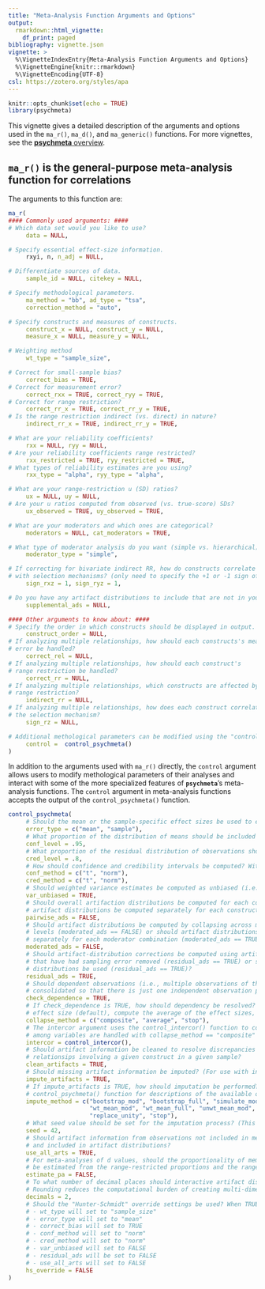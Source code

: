 ```yaml
---
title: "Meta-Analysis Function Arguments and Options"
output:
  rmarkdown::html_vignette:
    df_print: paged
bibliography: vignette.json
vignette: >
  %\VignetteIndexEntry{Meta-Analysis Function Arguments and Options}
  %\VignetteEngine{knitr::rmarkdown}
  %\VignetteEncoding{UTF-8}
csl: https://zotero.org/styles/apa
---
```


```r
knitr::opts_chunk$set(echo = TRUE)
library(psychmeta)
```

This vignette gives a detailed description of the arguments and options used in 
the `ma_r()`, `ma_d()`, and `ma_generic()` functions.
For more vignettes, see the [**psychmeta** overview](overview.html).


## `ma_r()` is the general-purpose meta-analysis function for correlations
The arguments to this function are:
```r
ma_r(
#### Commonly used arguments: ####
# Which data set would you like to use?
     data = NULL,

# Specify essential effect-size information.
     rxyi, n, n_adj = NULL,

# Differentiate sources of data.
     sample_id = NULL, citekey = NULL,

# Specify methodological parameters.
     ma_method = "bb", ad_type = "tsa",
     correction_method = "auto",

# Specify constructs and measures of constructs.
     construct_x = NULL, construct_y = NULL,
     measure_x = NULL, measure_y = NULL,

# Weighting method
     wt_type = "sample_size",

# Correct for small-sample bias?
     correct_bias = TRUE,
# Correct for measurement error?
     correct_rxx = TRUE, correct_ryy = TRUE,
# Correct for range restriction?
     correct_rr_x = TRUE, correct_rr_y = TRUE,
# Is the range restriction indirect (vs. direct) in nature?
     indirect_rr_x = TRUE, indirect_rr_y = TRUE,

# What are your reliability coefficients?
     rxx = NULL, ryy = NULL,
# Are your reliability coefficients range restricted?
     rxx_restricted = TRUE, ryy_restricted = TRUE,
# What types of reliability estimates are you using?
     rxx_type = "alpha", ryy_type = "alpha",

# What are your range-restriction u (SD) ratios?
     ux = NULL, uy = NULL,
# Are your u ratios computed from observed (vs. true-score) SDs?
     ux_observed = TRUE, uy_observed = TRUE,

# What are your moderators and which ones are categorical?
     moderators = NULL, cat_moderators = TRUE,

# What type of moderator analysis do you want (simple vs. hierarchical)?
     moderator_type = "simple",

# If correcting for bivariate indirect RR, how do constructs correlate
# with selection mechanisms? (only need to specify the +1 or -1 sign of the relationships)
     sign_rxz = 1, sign_ryz = 1,

# Do you have any artifact distributions to include that are not in your database?
     supplemental_ads = NULL,

#### Other arguments to know about: ####
# Specify the order in which constructs should be displayed in output.
     construct_order = NULL,
# If analyzing multiple relationships, how should each constructs's measurement
# error be handled?
     correct_rel = NULL,
# If analyzing multiple relationships, how should each construct's
# range restriction be handled?
     correct_rr = NULL,
# If analyzing multiple relationships, which constructs are affected by indirect
# range restriction?
     indirect_rr = NULL,
# If analyzing multiple relationships, how does each construct correlate with
# the selection mechanism?
     sign_rz = NULL,

# Additional methological parameters can be modified using the "control" argument.
     control =  control_psychmeta()
)
```

\pagebreak

In addition to the arguments used with `ma_r()` directly, the `control` argument allows users to modify methological parameters of their analyses and interact with some of the more specialized features of **`psychmeta`**'s meta-analysis functions. The `control` argument in meta-analysis functions accepts the output of the `control_psychmeta()` function.
```r
control_psychmeta(
     # Should the mean or the sample-specific effect sizes be used to estimate error variance?
     error_type = c("mean", "sample"),
     # What proportion of the distribution of means should be included in confidence intervals?
     conf_level = .95,
     # What proportion of the residual distribution of observations should be included in credibility intervals?
     cred_level = .8,
     # How should confidence and credibility intervals be computed? With the t or normal distribution?
     conf_method = c("t", "norm"),
     cred_method = c("t", "norm"),
     # Should weighted variance estimates be computed as unbiased (i.e., multiplied by k / [k-1])?
     var_unbiased = TRUE,
     # Should overall artifaction distributions be computed for each construct (pairwise_ads == FALSE) or should
     # artifact distributions be computed separately for each construct pair (pairwise_ads == TRUE)?
     pairwise_ads = FALSE,
     # Should artifact distributions be computed by collapsing across moderator
     # levels (moderated_ads == FALSE) or should artifact distributions be computed
     # separately for each moderator combination (moderated_ads == TRUE)?
     moderated_ads = FALSE,
     # Should artifact-distribution corrections be computed using artifact distributions
     # that have had sampling error removed (residual_ads == TRUE) or should the observed
     # distributions be used (residual_ads == TRUE)?
     residual_ads = TRUE,
     # Should dependent observations (i.e., multiple observations of the same relationship in a single sample) be
     # consolidated so that there is just one independent observation per sample?
     check_dependence = TRUE,
     # If check_dependence is TRUE, how should dependency be resolved? Options are to compute a composite
     # effect size (default), compute the average of the effect sizes, or to stop with an error message.
     collapse_method = c("composite", "average", "stop"),
     # The intercor argument uses the control_intercor() function to control how the intercorrelations
     # among variables are handled with collapse_method == "composite"
     intercor = control_intercor(),
     # Should artifact information be cleaned to resolve discrepancies among values recorded for multiple
     # relationsips involving a given construct in a given sample?
     clean_artifacts = TRUE,
     # Should missing artifact information be imputed? (For use with individual-correction method only)
     impute_artifacts = TRUE,
     # If impute_artifacts is TRUE, how should imputation be performed? See the documentation for the
     # control_psychmeta() function for descriptions of the available options.
     impute_method = c("bootstrap_mod", "bootstrap_full", "simulate_mod", "simulate_full",
                       "wt_mean_mod", "wt_mean_full", "unwt_mean_mod", "unwt_mean_full",
                       "replace_unity", "stop"),
     # What seed value should be set for the imputation process? (This makes the imputation reproducible)
     seed = 42,
     # Should artifact information from observations not included in meta-analyses be harvested from "data"
     # and included in artifact distributions?
     use_all_arts = TRUE,
     # For meta-analyses of d values, should the proportionality of membership in the unrestricted sample
     # be estimated from the range-restricted proportions and the range-restriction correction factor?
     estimate_pa = FALSE,
     # To what number of decimal places should interactive artifact distributions be rounded prior to use?
     # Rounding reduces the computational burden of creating multi-dimensional arrays of artifact information.
     decimals = 2,
     # Should the "Hunter-Schmidt" override settings be used? When TRUE, this will override settings for:
     # - wt_type will set to "sample_size"
     # - error_type will set to "mean"
     # - correct_bias will set to TRUE
     # - conf_method will set to "norm"
     # - cred_method will set to "norm"
     # - var_unbiased will set to FALSE
     # - residual_ads will be set to FALSE
     # - use_all_arts will set to FALSE
     hs_override = FALSE
)
```
